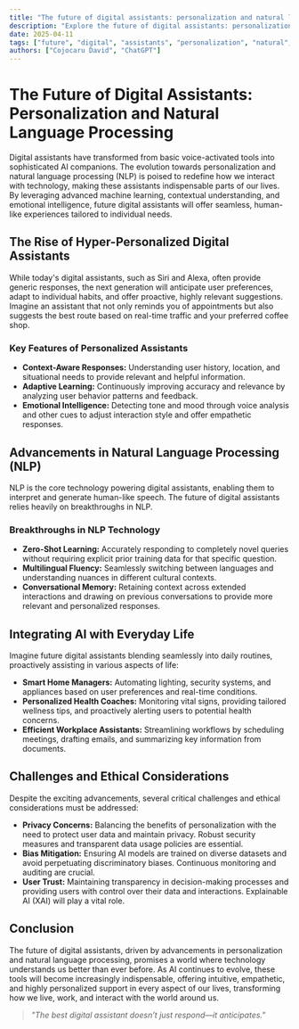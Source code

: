 ```yaml
---
title: "The future of digital assistants: personalization and natural language processin"
description: "Explore the future of digital assistants: personalization and natural language processing in this detailed guide, offering insights, strategies, and practical tips to enhance your understanding and application of the ..."
date: 2025-04-11
tags: ["future", "digital", "assistants", "personalization", "natural", "language", "processing"]
authors: ["Cojocaru David", "ChatGPT"]
---
```


# The Future of Digital Assistants: Personalization and Natural Language Processing

Digital assistants have transformed from basic voice-activated tools into sophisticated AI companions. The evolution towards personalization and natural language processing (NLP) is poised to redefine how we interact with technology, making these assistants indispensable parts of our lives. By leveraging advanced machine learning, contextual understanding, and emotional intelligence, future digital assistants will offer seamless, human-like experiences tailored to individual needs.

## The Rise of Hyper-Personalized Digital Assistants

While today's digital assistants, such as Siri and Alexa, often provide generic responses, the next generation will anticipate user preferences, adapt to individual habits, and offer proactive, highly relevant suggestions. Imagine an assistant that not only reminds you of appointments but also suggests the best route based on real-time traffic and your preferred coffee shop.

### Key Features of Personalized Assistants

*   **Context-Aware Responses:** Understanding user history, location, and situational needs to provide relevant and helpful information.
*   **Adaptive Learning:** Continuously improving accuracy and relevance by analyzing user behavior patterns and feedback.
*   **Emotional Intelligence:** Detecting tone and mood through voice analysis and other cues to adjust interaction style and offer empathetic responses.

## Advancements in Natural Language Processing (NLP)

NLP is the core technology powering digital assistants, enabling them to interpret and generate human-like speech. The future of digital assistants relies heavily on breakthroughs in NLP.

### Breakthroughs in NLP Technology

*   **Zero-Shot Learning:** Accurately responding to completely novel queries without requiring explicit prior training data for that specific question.
*   **Multilingual Fluency:** Seamlessly switching between languages and understanding nuances in different cultural contexts.
*   **Conversational Memory:** Retaining context across extended interactions and drawing on previous conversations to provide more relevant and personalized responses.

## Integrating AI with Everyday Life

Imagine future digital assistants blending seamlessly into daily routines, proactively assisting in various aspects of life:

*   **Smart Home Managers:** Automating lighting, security systems, and appliances based on user preferences and real-time conditions.
*   **Personalized Health Coaches:** Monitoring vital signs, providing tailored wellness tips, and proactively alerting users to potential health concerns.
*   **Efficient Workplace Assistants:** Streamlining workflows by scheduling meetings, drafting emails, and summarizing key information from documents.

## Challenges and Ethical Considerations

Despite the exciting advancements, several critical challenges and ethical considerations must be addressed:

*   **Privacy Concerns:** Balancing the benefits of personalization with the need to protect user data and maintain privacy. Robust security measures and transparent data usage policies are essential.
*   **Bias Mitigation:** Ensuring AI models are trained on diverse datasets and avoid perpetuating discriminatory biases. Continuous monitoring and auditing are crucial.
*   **User Trust:** Maintaining transparency in decision-making processes and providing users with control over their data and interactions. Explainable AI (XAI) will play a vital role.

## Conclusion

The future of digital assistants, driven by advancements in personalization and natural language processing, promises a world where technology understands us better than ever before. As AI continues to evolve, these tools will become increasingly indispensable, offering intuitive, empathetic, and highly personalized support in every aspect of our lives, transforming how we live, work, and interact with the world around us.

> *"The best digital assistant doesn’t just respond—it anticipates."*
